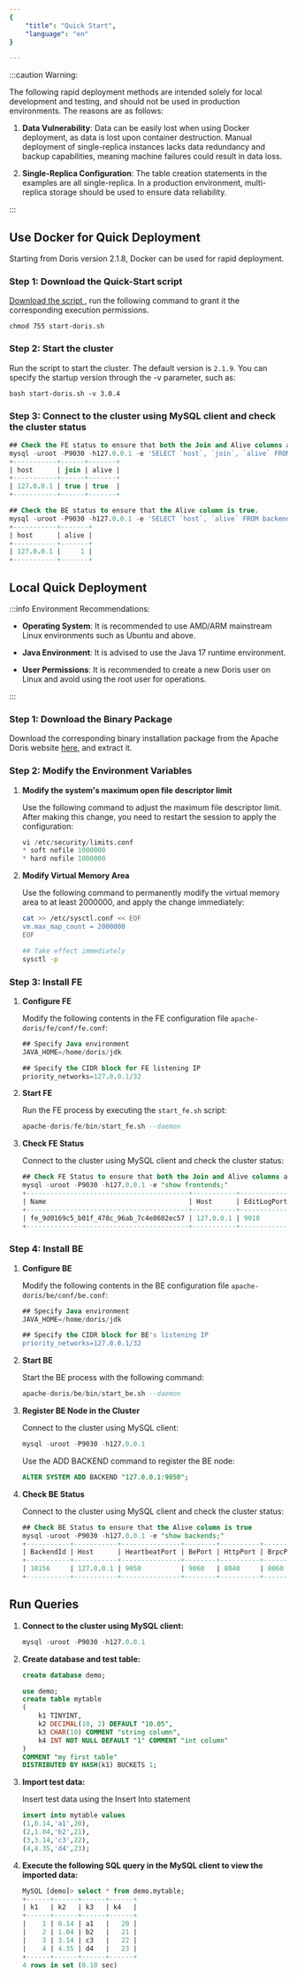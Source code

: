 ```yaml
---
{
    "title": "Quick Start",
    "language": "en"
}

---
```


:::caution Warning:

The following rapid deployment methods are intended solely for local development and testing, and should not be used in production environments. The reasons are as follows:

1. **Data Vulnerability**: Data can be easily lost when using Docker deployment, as data is lost upon container destruction. Manual deployment of single-replica instances lacks data redundancy and backup capabilities, meaning machine failures could result in data loss.

2. **Single-Replica Configuration**: The table creation statements in the examples are all single-replica. In a production environment, multi-replica storage should be used to ensure data reliability.

:::

## Use Docker for Quick Deployment

Starting from Doris version 2.1.8, Docker can be used for rapid deployment.

### Step 1: Download the Quick-Start script

<a target="_blank" download rel="noopener noreferrer" href="/files/start-doris.sh"> Download the script </a>, run the following command to grant it the corresponding execution permissions.

```shell
chmod 755 start-doris.sh
```

### Step 2: Start the cluster

Run the script to start the cluster. The default version is `2.1.9`. You can specify the startup version through the -v parameter, such as:

```shell
bash start-doris.sh -v 3.0.4
```

### Step 3: Connect to the cluster using MySQL client and check the cluster status

```sql
## Check the FE status to ensure that both the Join and Alive columns are true.
mysql -uroot -P9030 -h127.0.0.1 -e 'SELECT `host`, `join`, `alive` FROM frontends()'
+-----------+------+-------+
| host      | join | alive |
+-----------+------+-------+
| 127.0.0.1 | true | true  |
+-----------+------+-------+

## Check the BE status to ensure that the Alive column is true.
mysql -uroot -P9030 -h127.0.0.1 -e 'SELECT `host`, `alive` FROM backends()'
+-----------+-------+
| host      | alive |
+-----------+-------+
| 127.0.0.1 |     1 |
+-----------+-------+

```

## Local Quick Deployment

:::info Environment Recommendations:

* **Operating System**: It is recommended to use AMD/ARM mainstream Linux environments such as Ubuntu and above.
  
* **Java Environment**: It is advised to use the Java 17 runtime environment.

* **User Permissions**: It is recommended to create a new Doris user on Linux and avoid using the root user for operations.
  
:::

### Step 1: Download the Binary Package

Download the corresponding binary installation package from the Apache Doris website [here](https://doris.apache.org/download), and extract it.

### Step 2: Modify the Environment Variables

1. **Modify the system's maximum open file descriptor limit**

   Use the following command to adjust the maximum file descriptor limit. After making this change, you need to restart the session to apply the configuration:

   ```sql
   vi /etc/security/limits.conf 
   * soft nofile 1000000
   * hard nofile 1000000
   ```

2. **Modify Virtual Memory Area**

   Use the following command to permanently modify the virtual memory area to at least 2000000, and apply the change immediately:

   ```bash
   cat >> /etc/sysctl.conf << EOF
   vm.max_map_count = 2000000
   EOF

   ## Take effect immediately
   sysctl -p
   ```

### Step 3: Install FE

1. **Configure FE**

   Modify the following contents in the FE configuration file `apache-doris/fe/conf/fe.conf`:

   ```sql
   ## Specify Java environment
   JAVA_HOME=/home/doris/jdk

   ## Specify the CIDR block for FE listening IP
   priority_networks=127.0.0.1/32
   ```

2. **Start FE**

   Run the FE process by executing the `start_fe.sh` script:

   ```sql
   apache-doris/fe/bin/start_fe.sh --daemon
   ```

3. **Check FE Status**

   Connect to the cluster using MySQL client and check the cluster status:

   ```sql
   ## Check FE Status to ensure that both the Join and Alive columns are true
   mysql -uroot -P9030 -h127.0.0.1 -e "show frontends;"
   +-----------------------------------------+-----------+-------------+----------+-----------+---------+----------+----------+-----------+------+-------+-------------------+---------------------+----------+--------+-------------------------+------------------+
   | Name                                    | Host      | EditLogPort | HttpPort | QueryPort | RpcPort | Role     | IsMaster | ClusterId | Join | Alive | ReplayedJournalId | LastHeartbeat       | IsHelper | ErrMsg | Version                 | CurrentConnected |
   +-----------------------------------------+-----------+-------------+----------+-----------+---------+----------+----------+-----------+------+-------+-------------------+---------------------+----------+--------+-------------------------+------------------+
   | fe_9d0169c5_b01f_478c_96ab_7c4e8602ec57 | 127.0.0.1 | 9010        | 8030     | 9030      | 9020    | FOLLOWER | true     | 656872880 | true | true  | 276               | 2024-07-28 18:07:39 | true     |        | doris-2.0.12-2971efd194 | Yes              |
   +-----------------------------------------+-----------+-------------+----------+-----------+---------+----------+----------+-----------+------+-------+-------------------+---------------------+----------+--------+-------------------------+------------------+
   ```

### Step 4: Install BE

1. **Configure BE**

   Modify the following contents in the BE configuration file `apache-doris/be/conf/be.conf`:

   ```sql
   ## Specify Java environment
   JAVA_HOME=/home/doris/jdk

   ## Specify the CIDR block for BE's listening IP
   priority_networks=127.0.0.1/32
   ```

2. **Start BE**

   Start the BE process with the following command:

   ```sql
   apache-doris/be/bin/start_be.sh --daemon
   ```

3. **Register BE Node in the Cluster**

   Connect to the cluster using MySQL client:

   ```sql
   mysql -uroot -P9030 -h127.0.0.1
   ```

   Use the ADD BACKEND command to register the BE node:

   ```sql
   ALTER SYSTEM ADD BACKEND "127.0.0.1:9050";
   ```

4. **Check BE Status**

   Connect to the cluster using MySQL client and check the cluster status:

   ```sql
   ## Check BE Status to ensure that the Alive column is true
   mysql -uroot -P9030 -h127.0.0.1 -e "show backends;"
   +-----------+-----------+---------------+--------+----------+----------+---------------------+---------------------+-------+----------------------+-----------+------------------+--------------------+---------------+---------------+---------+----------------+--------------------+--------------------------+--------+-------------------------+-------------------------------------------------------------------------------------------------------------------------------+-------------------------+----------+
   | BackendId | Host      | HeartbeatPort | BePort | HttpPort | BrpcPort | LastStartTime       | LastHeartbeat       | Alive | SystemDecommissioned | TabletNum | DataUsedCapacity | TrashUsedCapcacity | AvailCapacity | TotalCapacity | UsedPct | MaxDiskUsedPct | RemoteUsedCapacity | Tag                      | ErrMsg | Version                 | Status                                                                                                                        | HeartbeatFailureCounter | NodeRole |
   +-----------+-----------+---------------+--------+----------+----------+---------------------+---------------------+-------+----------------------+-----------+------------------+--------------------+---------------+---------------+---------+----------------+--------------------+--------------------------+--------+-------------------------+-------------------------------------------------------------------------------------------------------------------------------+-------------------------+----------+
   | 10156     | 127.0.0.1 | 9050          | 9060   | 8040     | 8060     | 2024-07-28 17:59:14 | 2024-07-28 18:08:24 | true  | false                | 14        | 0.000            | 0.000              | 8.342 GB      | 19.560 GB     | 57.35 % | 57.35 %        | 0.000              | {"location" : "default"} |        | doris-2.0.12-2971efd194 | {"lastSuccessReportTabletsTime":"2024-07-28 18:08:14","lastStreamLoadTime":-1,"isQueryDisabled":false,"isLoadDisabled":false} | 0                       | mix      |
   +-----------+-----------+---------------+--------+----------+----------+---------------------+---------------------+-------+----------------------+-----------+------------------+--------------------+---------------+---------------+---------+----------------+--------------------+--------------------------+--------+-------------------------+-------------------------------------------------------------------------------------------------------------------------------+-------------------------+----------+
   ```

## Run Queries

1. **Connect to the cluster using MySQL client:**

   ```sql
   mysql -uroot -P9030 -h127.0.0.1
   ```

2. **Create database and test table:**

   ```sql
   create database demo;

   use demo; 
   create table mytable
   (
       k1 TINYINT,
       k2 DECIMAL(10, 2) DEFAULT "10.05",    
       k3 CHAR(10) COMMENT "string column",    
       k4 INT NOT NULL DEFAULT "1" COMMENT "int column"
   ) 
   COMMENT "my first table"
   DISTRIBUTED BY HASH(k1) BUCKETS 1;
   ```

3. **Import test data:**

   Insert test data using the Insert Into statement

   ```sql
   insert into mytable values
   (1,0.14,'a1',20),
   (2,1.04,'b2',21),
   (3,3.14,'c3',22),
   (4,4.35,'d4',23);
   ```

4. **Execute the following SQL query in the MySQL client to view the imported data:**

   ```sql
   MySQL [demo]> select * from demo.mytable;
   +------+------+------+------+
   | k1   | k2   | k3   | k4   |
   +------+------+------+------+
   |    1 | 0.14 | a1   |   20 |
   |    2 | 1.04 | b2   |   21 |
   |    3 | 3.14 | c3   |   22 |
   |    4 | 4.35 | d4   |   23 |
   +------+------+------+------+
   4 rows in set (0.10 sec)
   ```





